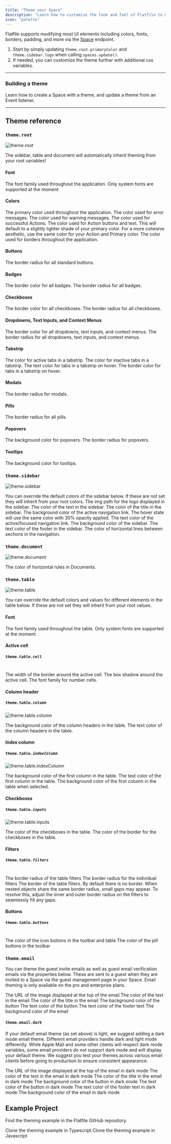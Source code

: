 ```yaml
---
title: "Theme your Space"
description: "Learn how to customize the look and feel of Flatfile to match your brand."
icon: "palette"
---
```


<Snippet file="shared/dxpbanner.mdx" />

Flatfile supports modifying most UI elements including colors, fonts, borders, padding, and
more via the <Tooltip tip="A micro-application...">[Space](../developer-tools/spaces)</Tooltip> endpoint.

1. Start by simply updating `theme.root.primaryColor` and `theme.sidebar.logo` when calling `spaces.update()`.
2. If needed, you can customize the theme further with additional css variables.

---

### Building a theme

Learn how to create a Space with a theme, and update a theme from an Event listener.

<Snippet file="guides/theming/block1.mdx" />

---

## Theme reference

### `theme.root`

![theme.root](../images/customize/theme_root.png)

<Tip>
  The sidebar, table and document will automatically inherit theming from your
  root variables!
</Tip>

#### Font

<ParamField path="fontFamily" type="string">
  The font family used throughout the application. Only system fonts are
  supported at the moment
</ParamField>

#### Colors

<ParamField path="primaryColor" type="string">
  The primary color used throughout the application.
</ParamField>
<ParamField path="dangerColor" type="string">
  The color used for error messages.
</ParamField>
<ParamField path="warningColor" type="string">
  The color used for warning messages.
</ParamField>
<ParamField path="successColor" type="string">
  The color used for successful Actions.
</ParamField>
<ParamField path="actionColor" type="string">
  The color used for Action buttons and text. This will default to a slightly
  lighter shade of your primary color.
</ParamField>
<Info>
  For a more cohesive aesthetic, use the same color for your Action and Primary
  color.
</Info>
<ParamField path="borderColor" type="string">
  The color used for borders throughout the application.
</ParamField>

#### Buttons

<ParamField path="buttonBorderRadius" type="string">
  The border radius for all standard buttons.
</ParamField>

#### Badges

<ParamField path="badgeBorderColor" type="string">
  The border color for all badges.
</ParamField>
<ParamField path="badgeBorderRadius" type="string">
  The border radius for all badges.
</ParamField>

#### Checkboxes

<ParamField path="checkboxBorderColor" type="string">
  The border color for all checkboxes.
</ParamField>
<ParamField path="checkboxBorderRadius" type="string">
  The border radius for all checkboxes.
</ParamField>

#### Dropdowns, Text Inputs, and Context Menus

<ParamField path="interactiveBorderColor" type="string">
  The border color for all dropdowns, text inputs, and context menus.
</ParamField>
<ParamField path="interactiveBorderRadius" type="string">
  The border radius for all dropdowns, text inputs, and context menus.
</ParamField>

#### Tabstrip

<ParamField path="tabstripActiveColor" type="string">
  The color for active tabs in a tabstrip.
</ParamField>
<ParamField path="tabstripInactiveColor" type="string">
  The color for inactive tabs in a tabstrip.
</ParamField>
<ParamField path="tabstripHoverTextColor" type="string">
  The text color for tabs in a tabstrip on hover.
</ParamField>
<ParamField path="tabstripHoverBorderColor" type="string">
  The border color for tabs in a tabstrip on hover.
</ParamField>

#### Modals

<ParamField path="modalBorderRadius" type="string">
  The border radius for modals.
</ParamField>

#### Pills

<ParamField path="pillBorderRadius" type="string">
  The border radius for all pills.
</ParamField>

#### Popovers

<ParamField path="popoverBackgroundColor" type="string">
  The background color for popovers.
</ParamField>
<ParamField path="popoverBorderRadius" type="string">
  The border radius for popovers.
</ParamField>

#### Tooltips

<ParamField path="tooltipBackgroundColor" type="string">
  The background color for tooltips.
</ParamField>

### `theme.sidebar`

![theme.sidebar](../images/customize/theme_sidebar.png)

<Info>
  You can override the default colors of the sidebar below. If these are not set
  they will inherit from your root colors.
</Info>

<ParamField path="logo" type="string">
  The img path for the logo displayed in the sidebar.
</ParamField>
<ParamField path="textColor" type="string">
  The color of the text in the sidebar.
</ParamField>
<ParamField path="titleColor" type="string">
  The color of the title in the sidebar.
</ParamField>
<ParamField path="focusBgColor" type="string">
  The background color of the active navigation link. The hover state will use
  the same color with 30% opacity applied.
</ParamField>
<ParamField path="focusTextColor" type="string">
  The text color of the active/focused navigation link.
</ParamField>
<ParamField path="backgroundColor" type="string">
  The background color of the sidebar.
</ParamField>
<ParamField path="footerTextColor" type="string">
  The text color of the footer in the sidebar.
</ParamField>
<ParamField path="borderColor" type="string">
  The color of horizontal lines between sections in the navigation.
</ParamField>

### `theme.document`

![theme.document](../images/customize/theme_document.png)

<ParamField path="borderColor" type="string">
  The color of horizontal rules in Documents.
</ParamField>

### `theme.table`

![theme.table](../images/customize/theme_table.png)

<Info>
  You can override the default colors and values for different elements in the
  table below. If these are not set they will inherit from your root values.
</Info>

#### Font

<ParamField path="fontFamily" type="string">
  The font family used throughout the table. Only system fonts are supported at
  the moment
</ParamField>

#### Active cell

##### `theme.table.cell`

<br />

<ParamField path="cell.active.borderWidth" type="string">
  The width of the border around the active cell.
</ParamField>
<ParamField path="cell.active.borderShadow" type="string">
  The box shadow around the active cell.
</ParamField>

<ParamField path="cell.number.fontFamily" type="string">
  The font family for number cells.
</ParamField>

#### Column header

##### `theme.table.column`

![theme.table.column](../images/customize/theme_table_column.png)

<ParamField path="column.header.backgroundColor" type="string">
  The background color of the column headers in the table.
</ParamField>
<ParamField path="column.header.color" type="string">
  The text color of the column headers in the table.
</ParamField>

#### Index column

##### `theme.table.indexColumn`

![theme.table.indexColumn](../images/customize/theme_table_indexColumn.png)

<ParamField path="indexColumn.backgroundColor" type="string">
  The background color of the first column in the table.
</ParamField>
<ParamField path="indexColumn.color" type="string">
  The text color of the first column in the table.
</ParamField>
<ParamField path="indexColumn.selected.backgroundColor" type="string">
  The background color of the first column in the table when selected.
</ParamField>

#### Checkboxes

##### `theme.table.inputs`

![theme.table.inputs](../images/customize/theme_table_inputs.png)

<ParamField path="inputs.checkbox.color" type="string">
  The color of the checkboxes in the table.
</ParamField>
<ParamField path="inputs.checkbox.borderColor" type="string">
  The color of the border for the checkboxes in the table.
</ParamField>

#### Filters

##### `theme.table.filters`

<br />

<ParamField path="filters.outerBorderRadius" type="string">
  The border radius of the table filters
</ParamField>
<ParamField path="filters.innerBorderRadius" type="string">
  The border radius for the individual filters
</ParamField>
<ParamField path="filters.outerBorder" type="string">
  The border of the table filters. By default there is no border.
</ParamField>

<Info>
  When nested objects share the same border radius, small gaps may appear. To
  resolve this, adjust the inner and outer border radius on the filters to
  seamlessly fill any gaps.
</Info>

#### Buttons

##### `theme.table.buttons`

<br />

<ParamField path="buttons.iconColor" type="string">
  The color of the icon buttons in the toolbar and table
</ParamField>
<ParamField path="buttons.pill.color" type="string">
  The color of the pill buttons in the toolbar
</ParamField>


### `theme.email`
You can theme the guest invite emails as well as guest email verification emails via the properties below. These are sent to a guest when they are invited to a Space via the guest management page in your Space.
<Info>
  Email theming is only available on the pro and enterprise plans.
</Info>

<ParamField path="logo" type="string">
The URL of the image displayed at the top of the email
</ParamField>
<ParamField path="textColor" type="string">
The color of the text in the email
</ParamField>
<ParamField path="titleColor" type="string">
The color of the title in the email
</ParamField>
<ParamField path="buttonBgColor" type="string">
The background color of the button
</ParamField>
<ParamField path="buttonTextColor" type="string">
The text color of the button
</ParamField>
<ParamField path="footerTextColor" type="string">
The text color of the footer text
</ParamField>
<ParamField path="backgroundColor" type="string">
The background color of the email
</ParamField>

#### `theme.email.dark`
If your default email theme (as set above) is light, we suggest adding a dark mode email theme. Different email providers handle dark and light mode differently. While Apple Mail and some other clients will respect dark mode variables, some email providers do not support dark mode and will display your default theme. We suggest you test your themes across various email clients before going to production to ensure consistent appearance.

<ParamField path="logo" type="string">
The URL of the image displayed at the top of the email in dark mode
</ParamField>
<ParamField path="textColor" type="string">
The color of the text in the email in dark mode
</ParamField>
<ParamField path="titleColor" type="string">
The color of the title in the email in dark mode
</ParamField>
<ParamField path="buttonBgColor" type="string">
The background color of the button in dark mode
</ParamField>
<ParamField path="buttonTextColor" type="string">
The text color of the button in dark mode
</ParamField>
<ParamField path="footerTextColor" type="string">
The text color of the footer text in dark mode
</ParamField>
<ParamField path="backgroundColor" type="string">
The background color of the email in dark mode
</ParamField>


## Example Project

Find the theming example in the Flatfile GitHub repository.

<CardGroup cols={2}>
  <Card
    title="typescript"
    icon="code-merge"
    href="https://github.com/FlatFilers/flatfile-docs-kitchen-sink/blob/main/typescript/theming/index.ts"
  >
    Clone the theming example in Typescript
  </Card>
  <Card
    title="javascript"
    icon="js"
    href="https://github.com/FlatFilers/flatfile-docs-kitchen-sink/blob/main/javascript/theming/index.js"
  >
    Clone the theming example in Javascript
  </Card>
</CardGroup>
